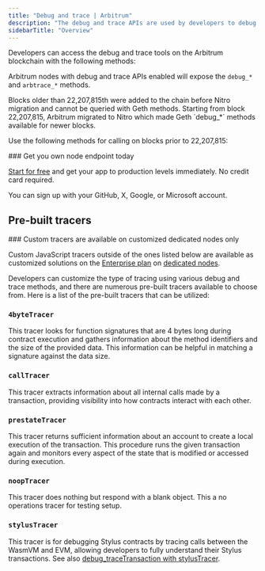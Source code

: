 ---
title: "Debug and trace | Arbitrum"
description: "The debug and trace APIs are used by developers to debug and analyze smart contracts and transactions. The debug API allows for code execution simulation, while the `arbtrace` API traces contract execution and gathers data on various performance metrics."
sidebarTitle: "Overview"
---

Developers can access the debug and trace tools on the Arbitrum blockchain with the following methods:

<CardGroup>
<Card title="debug_traceBlockByHash" href="/api-reference/ethereum_node_api/debug_and_trace/debug_traceBlockByHash" icon="angle-right" iconType="solid" horizontal />
<Card title="debug_traceBlockByNumber" href="/api-reference/ethereum_node_api/debug_and_trace/debug_traceBlockByNumber" icon="angle-right" iconType="solid" horizontal />
<Card title="debug_traceTransaction" href="/api-reference/ethereum_node_api/debug_and_trace/debug_traceTransaction" icon="angle-right" iconType="solid" horizontal />
<Card title="debug_traceCall" href="/api-reference/ethereum_node_api/debug_and_trace/debug_traceCall" icon="angle-right" iconType="solid" horizontal />
<Card title="trace_transaction" href="/api-reference/ethereum_node_api/debug_and_trace/trace_transaction" icon="angle-right" iconType="solid" horizontal />
<Card title="trace_block" href="/api-reference/ethereum_node_api/debug_and_trace/trace_block" icon="angle-right" iconType="solid" horizontal />
</CardGroup>

Arbitrum nodes with debug and trace APIs enabled will expose the `debug_*` and `arbtrace_*` methods.

<Info>
  Blocks older than 22,207,815th were added to the chain before Nitro migration and cannot be queried with Geth methods. Starting from block 22,207,815, Arbitrum migrated to Nitro which made Geth `debug_*` methods available for newer blocks.
</Info>

Use the following methods for calling on blocks prior to 22,207,815:

<CardGroup>
<Card title="arbtrace_block" href="/api-reference/arbitrum_node_api/debug_and_trace/arbtrace_block" icon="angle-right" iconType="solid" horizontal />
<Card title="arbtrace_call" href="/api-reference/arbitrum_node_api/debug_and_trace/arbtrace_call" icon="angle-right" iconType="solid" horizontal />
<Card title="arbtrace_callMany" href="/api-reference/arbitrum_node_api/debug_and_trace/arbtrace_callMany" icon="angle-right" iconType="solid" horizontal />
<Card title="arbtrace_filter" href="/api-reference/arbitrum_node_api/debug_and_trace/arbtrace_filter" icon="angle-right" iconType="solid" horizontal />
<Card title="arbtrace_get" href="/api-reference/arbitrum_node_api/debug_and_trace/arbtrace_get" icon="angle-right" iconType="solid" horizontal />
<Card title="arbtrace_replayBlockTransactions" href="/api-reference/arbitrum_node_api/debug_and_trace/arbtrace_replayBlockTransactions" icon="angle-right" iconType="solid" horizontal />
<Card title="arbtrace_replayTransaction" href="/api-reference/arbitrum_node_api/debug_and_trace/arbtrace_replayTransaction" icon="angle-right" iconType="solid" horizontal />
<Card title="arbtrace_transaction" href="/api-reference/arbitrum_node_api/debug_and_trace/arbtrace_transaction" icon="angle-right" iconType="solid" horizontal />
</CardGroup>

<Check>
  ### Get you own node endpoint today

  [Start for free](https://console.chainstack.com/) and get your app to production levels immediately. No credit card required.

  You can sign up with your GitHub, X, Google, or Microsoft account.
</Check>

## Pre-built tracers

<Info>
  ### Custom tracers are available on customized dedicated nodes only

  Custom JavaScript tracers outside of the ones listed below are available as customized solutions on the [Enterprise plan](https://chainstack.com/pricing/) on [dedicated nodes](/docs/dedicated-node).
</Info>

Developers can customize the type of tracing using various debug and trace methods, and there are numerous pre-built tracers available to choose from. Here is a list of the pre-built tracers that can be utilized:

### `4byteTracer`

This tracer looks for function signatures that are 4 bytes long during contract execution and gathers information about the method identifiers and the size of the provided data. This information can be helpful in matching a signature against the data size.

### `callTracer`

This tracer extracts information about all internal calls made by a transaction, providing visibility into how contracts interact with each other.

### `prestateTracer`

This tracer returns sufficient information about an account to create a local execution of the transaction. This procedure runs the given transaction again and monitors every aspect of the state that is modified or accessed during execution.

### `noopTracer`

This tracer does nothing but respond with a blank object. This a no operations tracer for testing setup.

### `stylusTracer`

This tracer is for debugging Stylus contracts by tracing calls between the WasmVM and EVM, allowing developers to fully understand their Stylus transactions. See also [debug\_traceTransaction with stylusTracer](/api-reference/arbitrum_node_api/debug_and_trace/arbtrace_transaction).
